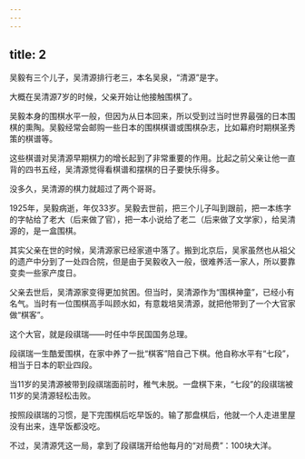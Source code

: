 ```yaml
---
---
---
```

title: 2
---



吴毅有三个儿子，吴清源排行老三，本名吴泉，“清源”是字。

大概在吴清源7岁的时候，父亲开始让他接触围棋了。

吴毅本身的围棋水平一般，但因为从日本回来，所以受到过当时世界最强的日本围棋的熏陶。吴毅经常会邮购一些日本的围棋棋谱或围棋杂志，比如幕府时期棋圣秀策的棋谱等。

这些棋谱对吴清源早期棋力的增长起到了非常重要的作用。比起之前父亲让他一直背的四书五经，吴清源觉得看棋谱和摆棋的日子要快乐得多。

没多久，吴清源的棋力就超过了两个哥哥。

1925年，吴毅病逝，年仅33岁。吴毅去世前，把三个儿子叫到跟前，把一本练字的字帖给了老大（后来做了官），把一本小说给了老二（后来做了文学家），给吴清源的，是一盒围棋。

其实父亲在世的时候，吴清源家已经家道中落了。搬到北京后，吴家虽然也从祖父的遗产中分到了一处四合院，但是由于吴毅收入一般，很难养活一家人，所以要靠变卖一些家产度日。

父亲去世后，吴清源家变得更加贫困。但当时，吴清源作为“围棋神童”，已经小有名气。当时有一位围棋高手叫顾水如，有意栽培吴清源，就把他带到了一个大官家做“棋客”。

这个大官，就是段祺瑞——时任中华民国国务总理。

段祺瑞一生酷爱围棋，在家中养了一批“棋客”陪自己下棋。他自称水平有“七段”，相当于日本的职业四段。

当11岁的吴清源被带到段祺瑞面前时，稚气未脱。一盘棋下来，“七段”的段祺瑞被11岁的吴清源轻松击败。

按照段祺瑞的习惯，是下完围棋后吃早饭的。输了那盘棋后，他就一个人走进里屋没有出来，连早饭都没吃。

不过，吴清源凭这一局，拿到了段祺瑞开给他每月的“对局费”：100块大洋。